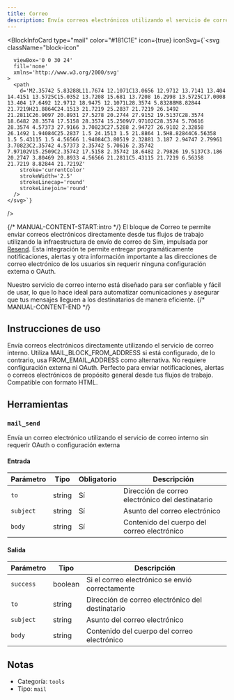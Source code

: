 ```yaml
---
title: Correo
description: Envía correos electrónicos utilizando el servicio de correo interno
---
```



<BlockInfoCard 
  type="mail"
  color="#181C1E"
  icon={true}
  iconSvg={`<svg className="block-icon"
      
      
      
      viewBox='0 0 30 24'
      fill='none'
      xmlns='http://www.w3.org/2000/svg'
    >
      <path
        d='M2.35742 5.83288L11.7674 12.1071C13.0656 12.9712 13.7141 13.404 14.4151 13.5725C15.0352 13.7208 15.681 13.7208 16.2998 13.5725C17.0008 13.404 17.6492 12.9712 18.9475 12.1071L28.3574 5.83288M8.82844 21.7219H21.8864C24.1513 21.7219 25.2837 21.7219 26.1492 21.2811C26.9097 20.8931 27.5278 20.2744 27.9152 19.5137C28.3574 18.6482 28.3574 17.5158 28.3574 15.2509V7.97102C28.3574 5.70616 28.3574 4.57373 27.9166 3.70823C27.5288 2.94727 26.9102 2.32858 26.1492 1.94084C25.2837 1.5 24.1513 1.5 21.8864 1.5H8.82844C6.56358 1.5 5.43115 1.5 4.56566 1.94084C3.80519 2.32881 3.187 2.94747 2.79961 3.70823C2.35742 4.57373 2.35742 5.70616 2.35742 7.97102V15.2509C2.35742 17.5158 2.35742 18.6482 2.79826 19.5137C3.186 20.2747 3.80469 20.8933 4.56566 21.2811C5.43115 21.7219 6.56358 21.7219 8.82844 21.7219Z'
        stroke='currentColor'
        strokeWidth='2.5'
        strokeLinecap='round'
        strokeLinejoin='round'
      />
    </svg>`}
/>

{/* MANUAL-CONTENT-START:intro */}
El bloque de Correo te permite enviar correos electrónicos directamente desde tus flujos de trabajo utilizando la infraestructura de envío de correo de Sim, impulsada por [Resend](https://resend.com/). Esta integración te permite entregar programáticamente notificaciones, alertas y otra información importante a las direcciones de correo electrónico de los usuarios sin requerir ninguna configuración externa o OAuth.

Nuestro servicio de correo interno está diseñado para ser confiable y fácil de usar, lo que lo hace ideal para automatizar comunicaciones y asegurar que tus mensajes lleguen a los destinatarios de manera eficiente.
{/* MANUAL-CONTENT-END */}

## Instrucciones de uso

Envía correos electrónicos directamente utilizando el servicio de correo interno. Utiliza MAIL_BLOCK_FROM_ADDRESS si está configurado, de lo contrario, usa FROM_EMAIL_ADDRESS como alternativa. No requiere configuración externa ni OAuth. Perfecto para enviar notificaciones, alertas o correos electrónicos de propósito general desde tus flujos de trabajo. Compatible con formato HTML.

## Herramientas

### `mail_send`

Envía un correo electrónico utilizando el servicio de correo interno sin requerir OAuth o configuración externa

#### Entrada

| Parámetro | Tipo | Obligatorio | Descripción |
| --------- | ---- | -------- | ----------- |
| `to` | string | Sí | Dirección de correo electrónico del destinatario |
| `subject` | string | Sí | Asunto del correo electrónico |
| `body` | string | Sí | Contenido del cuerpo del correo electrónico |

#### Salida

| Parámetro | Tipo | Descripción |
| --------- | ---- | ----------- |
| `success` | boolean | Si el correo electrónico se envió correctamente |
| `to` | string | Dirección de correo electrónico del destinatario |
| `subject` | string | Asunto del correo electrónico |
| `body` | string | Contenido del cuerpo del correo electrónico |

## Notas

- Categoría: `tools`
- Tipo: `mail`
